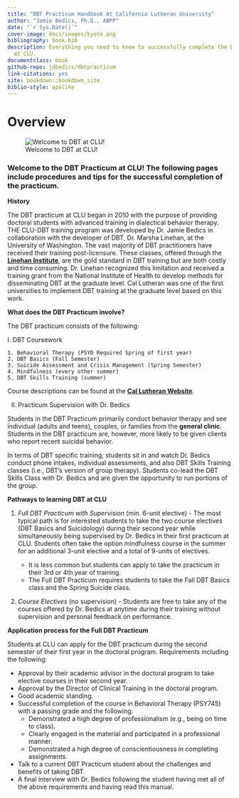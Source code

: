 ```yaml
--- 
title: "DBT Practicum Handbook At California Lutheran University"
author: "Jamie Bedics, Ph.D., ABPP"
date: "`r Sys.Date()`"
cover-image: docs/images/kyoto.png
bibliography: book.bib
description: Everything you need to know to successfully complete the DBT Practicum
  at CLU.
documentclass: book
github-repo: jdbedics/dbtpracticum
link-citations: yes
site: bookdown::bookdown_site
biblio-style: apalike
---
```


# Overview {-}



![Welcome to DBT at CLU!](images/dbtclu.png)

### Welcome to the DBT Practicum at CLU!  The following pages include procedures and tips for the successful completion of the practicum.

**History**

The DBT practicum at CLU began in 2010 with the purpose of providing doctoral students with advanced training in dialectical behavior therapy.  THE CLU-DBT training program was developed by Dr. Jamie Bedics in collaboration with the developer of DBT, Dr. Marsha Linehan, at the University of Washington. The vast majority of DBT practitioners have received their training post-licensure.  These classes, offered through the <a  href="https://behavioraltech.org/">**Linehan Institute**</a>, are the gold standard in DBT training but are both costly and time consuming.  Dr. Linehan recognized this limitation and received a training grant from the National Institute of Health to develop methods for disseminating DBT at the graduate level.  Cal Lutheran was one of the first universities to implement DBT training at the graduate level based on this work.  

**What does the DBT Practicum involve?**

The DBT practicum consists of the following:

I. DBT Coursework

    1. Behavioral Therapy (PSYD Required Spring of first year)
    2. DBT Basics (Fall Semester)
    3. Suicide Assessment and Crisis Management (Spring Semester)
    4. Mindfulness (every other summer)
    5. DBT Skills Training (summer)

Course descriptions can be found at the <a  href="https://www.callutheran.edu/academics/graduate/psyd-clinical-psychology/dbt.html">**Cal Lutheran Website**</a>.  

II. Practicum Supervision with Dr. Bedics

Students in the DBT Practicum primarily conduct behavior therapy and see individual (adults and teens), couples, or families from the **general clinic**.  Students in the DBT practicum are, however, more likely to be given clients who report recent suicidal behavior.

In terms of DBT specific training, students sit in and watch Dr. Bedics conduct phone intakes, individual assessments, and also DBT Skills Training classes (i.e., DBT's version of group therapy).  Students co-lead the DBT Skills Class with Dr. Bedics and are given the opportunity to run portions of the group.

**Pathways to learning DBT at CLU**

1. *Full DBT Practicum with Supervision* (min. 6-unit elective) - The most typical path is for interested students to take the two course electives (DBT Basics and Suicidology) during their second year while simultaneously being supervised by Dr. Bedics in their first practicum at CLU. Students often take the option mindfulness course in the summer for an additional 3-unit elective and a total of 9-units of electives. 

    * It is less common but students can apply to take the practicum in their 3rd or 4th year of training. 
    * The Full DBT Practicum requires students to take the Fall DBT Basics class and the Spring Suicide class. 

2. *Course Electives* (no supervision) - Students are free to take any of the courses offered by Dr. Bedics at anytime during their training without supervision and personal feedback on performance. 

**Application process for the Full DBT Practicum**

Students at CLU can apply for the DBT practicum during the second semester of their first year in the doctoral program.  Requirements including the following:

  * Approval by their academic advisor in the doctoral program to take elective courses in their second year.
  * Approval by the Director of Clinical Training in the doctoral program.
  * Good academic standing.
  * Successful completion of the course in Behavioral Therapy (PSY745) with a passing grade and the following:
    * Demonstrated a high degree of professionalism (e.g., being on time to class).
    * Clearly engaged in the material and participated in a professional manner.
    * Demonstrated a high degree of conscientiousness in completing assignments.
  * Talk to a current DBT Practicum student about the challenges and benefits of taking DBT.  
  * A final interview with Dr. Bedics following the student having met all of the above requirements and having read this manual.

